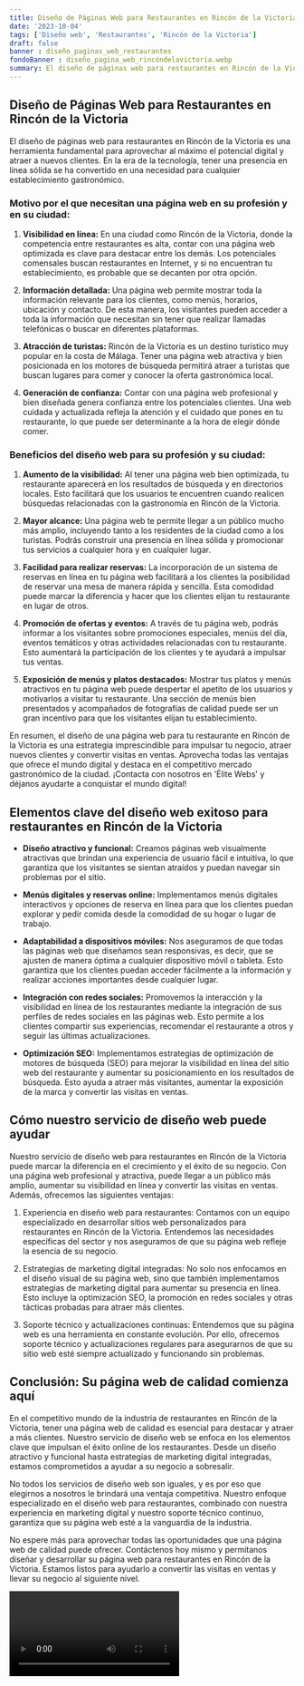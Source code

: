 ```yaml
---
title: Diseño de Páginas Web para Restaurantes en Rincón de la Victoria
date: '2023-10-04'
tags: ['Diseño web', 'Restaurantes', 'Rincón de la Victoria']
draft: false
banner : diseño_paginas_web_restaurantes
fondoBanner : diseño_pagina_web_rincóndelavictoria.webp
summary: El diseño de páginas web para restaurantes en Rincón de la Victoria es una herramienta fundamental para aprovechar al máximo el potencial digital y atraer a nuevos clientes. En la era de la tecnología, tener una presencia en línea sólida se ha convertido en una necesidad para cualquier establecimiento gastronómico.
---
```


## Diseño de Páginas Web para Restaurantes en Rincón de la Victoria

El diseño de páginas web para restaurantes en Rincón de la Victoria es una herramienta fundamental para aprovechar al máximo el potencial digital y atraer a nuevos clientes. En la era de la tecnología, tener una presencia en línea sólida se ha convertido en una necesidad para cualquier establecimiento gastronómico.

### Motivo por el que necesitan una página web en su profesión y en su ciudad:

1. **Visibilidad en línea:** En una ciudad como Rincón de la Victoria, donde la competencia entre restaurantes es alta, contar con una página web optimizada es clave para destacar entre los demás. Los potenciales comensales buscan restaurantes en Internet, y si no encuentran tu establecimiento, es probable que se decanten por otra opción.

2. **Información detallada:** Una página web permite mostrar toda la información relevante para los clientes, como menús, horarios, ubicación y contacto. De esta manera, los visitantes pueden acceder a toda la información que necesitan sin tener que realizar llamadas telefónicas o buscar en diferentes plataformas.

3. **Atracción de turistas:** Rincón de la Victoria es un destino turístico muy popular en la costa de Málaga. Tener una página web atractiva y bien posicionada en los motores de búsqueda permitirá atraer a turistas que buscan lugares para comer y conocer la oferta gastronómica local.

4. **Generación de confianza:** Contar con una página web profesional y bien diseñada genera confianza entre los potenciales clientes. Una web cuidada y actualizada refleja la atención y el cuidado que pones en tu restaurante, lo que puede ser determinante a la hora de elegir dónde comer.

### Beneficios del diseño web para su profesión y su ciudad:

1. **Aumento de la visibilidad:** Al tener una página web bien optimizada, tu restaurante aparecerá en los resultados de búsqueda y en directorios locales. Esto facilitará que los usuarios te encuentren cuando realicen búsquedas relacionadas con la gastronomía en Rincón de la Victoria.

2. **Mayor alcance:** Una página web te permite llegar a un público mucho más amplio, incluyendo tanto a los residentes de la ciudad como a los turistas. Podrás construir una presencia en línea sólida y promocionar tus servicios a cualquier hora y en cualquier lugar.

3. **Facilidad para realizar reservas:** La incorporación de un sistema de reservas en línea en tu página web facilitará a los clientes la posibilidad de reservar una mesa de manera rápida y sencilla. Esta comodidad puede marcar la diferencia y hacer que los clientes elijan tu restaurante en lugar de otros.

4. **Promoción de ofertas y eventos:** A través de tu página web, podrás informar a los visitantes sobre promociones especiales, menús del día, eventos temáticos y otras actividades relacionadas con tu restaurante. Esto aumentará la participación de los clientes y te ayudará a impulsar tus ventas.

5. **Exposición de menús y platos destacados:** Mostrar tus platos y menús atractivos en tu página web puede despertar el apetito de los usuarios y motivarlos a visitar tu restaurante. Una sección de menús bien presentados y acompañados de fotografías de calidad puede ser un gran incentivo para que los visitantes elijan tu establecimiento.

En resumen, el diseño de una página web para tu restaurante en Rincón de la Victoria es una estrategia imprescindible para impulsar tu negocio, atraer nuevos clientes y convertir visitas en ventas. Aprovecha todas las ventajas que ofrece el mundo digital y destaca en el competitivo mercado gastronómico de la ciudad. ¡Contacta con nosotros en 'Élite Webs' y déjanos ayudarte a conquistar el mundo digital!

<GifSeo />

<Cta />

## Elementos clave del diseño web exitoso para restaurantes en Rincón de la Victoria

- **Diseño atractivo y funcional:** Creamos páginas web visualmente atractivas que brindan una experiencia de usuario fácil e intuitiva, lo que garantiza que los visitantes se sientan atraídos y puedan navegar sin problemas por el sitio. 

- **Menús digitales y reservas online:** Implementamos menús digitales interactivos y opciones de reserva en línea para que los clientes puedan explorar y pedir comida desde la comodidad de su hogar o lugar de trabajo.

- **Adaptabilidad a dispositivos móviles:** Nos aseguramos de que todas las páginas web que diseñamos sean responsivas, es decir, que se ajusten de manera óptima a cualquier dispositivo móvil o tableta. Esto garantiza que los clientes puedan acceder fácilmente a la información y realizar acciones importantes desde cualquier lugar.

- **Integración con redes sociales:** Promovemos la interacción y la visibilidad en línea de los restaurantes mediante la integración de sus perfiles de redes sociales en las páginas web. Esto permite a los clientes compartir sus experiencias, recomendar el restaurante a otros y seguir las últimas actualizaciones.

- **Optimización SEO:** Implementamos estrategias de optimización de motores de búsqueda (SEO) para mejorar la visibilidad en línea del sitio web del restaurante y aumentar su posicionamiento en los resultados de búsqueda. Esto ayuda a atraer más visitantes, aumentar la exposición de la marca y convertir las visitas en ventas.

## Cómo nuestro servicio de diseño web puede ayudar

Nuestro servicio de diseño web para restaurantes en Rincón de la Victoria puede marcar la diferencia en el crecimiento y el éxito de su negocio. Con una página web profesional y atractiva, puede llegar a un público más amplio, aumentar su visibilidad en línea y convertir las visitas en ventas. Además, ofrecemos las siguientes ventajas:

1. Experiencia en diseño web para restaurantes: Contamos con un equipo especializado en desarrollar sitios web personalizados para restaurantes en Rincón de la Victoria. Entendemos las necesidades específicas del sector y nos aseguramos de que su página web refleje la esencia de su negocio.

2. Estrategias de marketing digital integradas: No solo nos enfocamos en el diseño visual de su página web, sino que también implementamos estrategias de marketing digital para aumentar su presencia en línea. Esto incluye la optimización SEO, la promoción en redes sociales y otras tácticas probadas para atraer más clientes.

3. Soporte técnico y actualizaciones continuas: Entendemos que su página web es una herramienta en constante evolución. Por ello, ofrecemos soporte técnico y actualizaciones regulares para asegurarnos de que su sitio web esté siempre actualizado y funcionando sin problemas.

## Conclusión: Su página web de calidad comienza aquí

En el competitivo mundo de la industria de restaurantes en Rincón de la Victoria, tener una página web de calidad es esencial para destacar y atraer a más clientes. Nuestro servicio de diseño web se enfoca en los elementos clave que impulsan el éxito online de los restaurantes. Desde un diseño atractivo y funcional hasta estrategias de marketing digital integradas, estamos comprometidos a ayudar a su negocio a sobresalir.

No todos los servicios de diseño web son iguales, y es por eso que elegirnos a nosotros le brindará una ventaja competitiva. Nuestro enfoque especializado en el diseño web para restaurantes, combinado con nuestra experiencia en marketing digital y nuestro soporte técnico continuo, garantiza que su página web esté a la vanguardia de la industria.

No espere más para aprovechar todas las oportunidades que una página web de calidad puede ofrecer. Contáctenos hoy mismo y permítanos diseñar y desarrollar su página web para restaurantes en Rincón de la Victoria. Estamos listos para ayudarlo a convertir las visitas en ventas y llevar su negocio al siguiente nivel.

<Video />

<CtaBot job='Restaurantes' city='Rincón de la Victoria'/>

<Gmaps query='Rincón de la Victoria+españa+maps' />